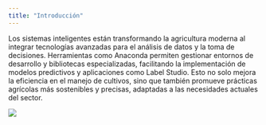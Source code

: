 ```yaml
---
title: "Introducción"
---
```


Los sistemas inteligentes están transformando la agricultura moderna al integrar tecnologías avanzadas para el análisis de datos y la toma de decisiones. Herramientas como Anaconda permiten gestionar entornos de desarrollo y bibliotecas especializadas, facilitando la implementación de modelos predictivos y aplicaciones como Label Studio. Esto no solo mejora la eficiencia en el manejo de cultivos, sino que también promueve prácticas agrícolas más sostenibles y precisas, adaptadas a las necesidades actuales del sector.

![](images/Agricultura-digital.jpg){fig-align="center"}
